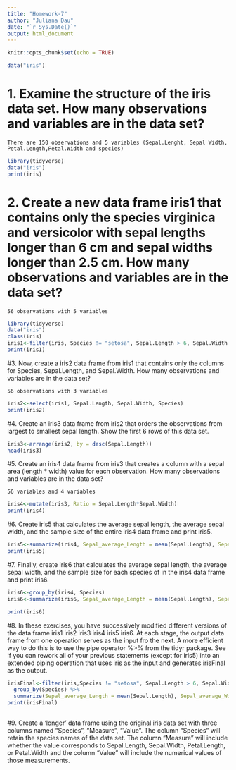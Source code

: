 ```yaml
---
title: "Homework-7"
author: "Juliana Dau"
date: "`r Sys.Date()`"
output: html_document
---
```


```r
knitr::opts_chunk$set(echo = TRUE)
```


```r

data("iris")


```

# 1. Examine the structure of the iris data set. How many observations and variables are in the data set?
```
There are 150 observations and 5 variables (Sepal.Lenght, Sepal Width, Petal.Length,Petal.Width and species)
```
```r
library(tidyverse)
data("iris")
print(iris)
```


# 2. Create a new data frame iris1 that contains only the species virginica and versicolor with sepal lengths longer than 6 cm and sepal widths longer than 2.5 cm. How many observations and variables are in the data set? 
```
56 observations with 5 variables
```
```r

library(tidyverse)
data("iris")
class(iris)
iris1<-filter(iris, Species != "setosa", Sepal.Length > 6, Sepal.Width > 2.5)
print(iris1)

```

#3. Now, create a iris2 data frame from iris1 that contains only the columns for Species, Sepal.Length, and Sepal.Width. How many observations and variables are in the data set?
```
56 observations with 3 variables
```
```r
iris2<-select(iris1, Sepal.Length, Sepal.Width, Species)
print(iris2)
```

#4. Create an iris3 data frame from iris2 that orders the observations from largest to smallest sepal length. Show the first 6 rows of this data set.

```r
iris3<-arrange(iris2, by = desc(Sepal.Length))
head(iris3)
```
#5. Create an iris4 data frame from iris3 that creates a column with a sepal area (length * width) value for each observation. How many observations and variables are in the data set?
```
56 variables and 4 variables 
```
```r
iris4<-mutate(iris3, Ratio = Sepal.Length*Sepal.Width)
print(iris4)
```
#6. Create iris5 that calculates the average sepal length, the average sepal width, and the sample size of the entire iris4 data frame and print iris5.
```r
iris5<-summarize(iris4, Sepal_average_Length = mean(Sepal.Length), Sepal_average_Width = mean(Sepal.Width),Sample_Size = n())
print(iris5)
```
#7. Finally, create iris6 that calculates the average sepal length, the average sepal width, and the sample size for each species of in the iris4 data frame and print iris6.
```r
iris6<-group_by(iris4, Species)
iris6<-summarize(iris6, Sepal_average_Length = mean(Sepal.Length), Sepal_average_Width = mean(Sepal.Width),Sample_Size = n())

print(iris6)

```
#8. In these exercises, you have successively modified different versions of the data frame iris1 iris2 iris3 iris4 iris5 iris6. At each stage, the output data frame from one operation serves as the input fro the next. A more efficient way to do this is to use the pipe operator %>% from the tidyr package. See if you can rework all of your previous statements (except for iris5) into an extended piping operation that uses iris as the input and generates irisFinal as the output.
```r

irisFinal<-filter(iris,Species != "setosa", Sepal.Length > 6, Sepal.Width > 2.5) %>%
  group_by(Species) %>%
  summarize(Sepal_average_Length = mean(Sepal.Length), Sepal_average_Width = mean(Sepal.Width),Sample_Size = n()) 
print(irisFinal)
  
```
#9. Create a ‘longer’ data frame using the original iris data set with three columns named “Species”, “Measure”, “Value”. The column “Species” will retain the species names of the data set. The column “Measure” will include whether the value corresponds to Sepal.Length, Sepal.Width, Petal.Length, or Petal.Width and the column “Value” will include the numerical values of those measurements.

